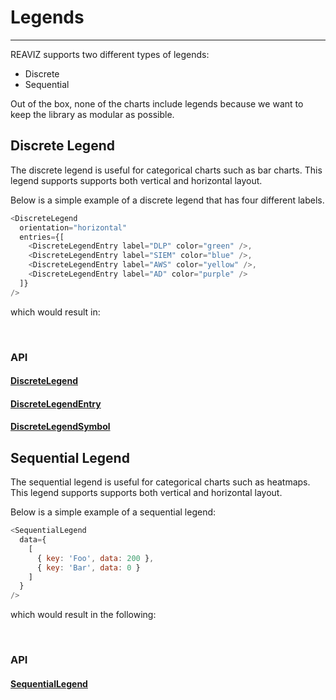 
<Meta title="Docs|Advanced/Legends" />

# Legends

---

REAVIZ supports two different types of legends:

- Discrete
- Sequential

Out of the box, none of the charts include legends because we want to
keep the library as modular as possible.

## Discrete Legend
The discrete legend is useful for categorical charts such as bar charts.
This legend supports supports both vertical and horizontal layout.

Below is a simple example of a discrete legend that has four different
labels.

```js
<DiscreteLegend
  orientation="horizontal"
  entries={[
    <DiscreteLegendEntry label="DLP" color="green" />,
    <DiscreteLegendEntry label="SIEM" color="blue" />,
    <DiscreteLegendEntry label="AWS" color="yellow" />,
    <DiscreteLegendEntry label="AD" color="purple" />
  ]}
/>
```

which would result in:

<br />
<Story id="demos-legend-discrete-horizontal--simple" />

### API
#### [DiscreteLegend](https://github.com/jask-oss/reaviz/blob/master/src/common/legends/DiscreteLegend/DiscreteLegend.tsx)
<Props of={DiscreteLegend} />

#### [DiscreteLegendEntry](https://github.com/jask-oss/reaviz/blob/master/src/common/legends/DiscreteLegend/DiscreteLegendEntry.tsx)
<Props of={DiscreteLegendEntry} />

#### [DiscreteLegendSymbol](https://github.com/jask-oss/reaviz/blob/master/src/common/legends/DiscreteLegend/DiscreteLegendSymbol.tsx)
<Props of={DiscreteLegendSymbol} />

## Sequential Legend
The sequential legend is useful for categorical charts such as heatmaps.
This legend supports supports both vertical and horizontal layout.

Below is a simple example of a sequential legend:

```js
<SequentialLegend
  data={
    [
      { key: 'Foo', data: 200 },
      { key: 'Bar', data: 0 }
    ]
  }
/>
```

which would result in the following:

<br />
<Story id="demos-legend-sequential-horizontal--simple" />

### API
#### [SequentialLegend](https://github.com/jask-oss/reaviz/blob/master/src/common/legends/SequentialLegend/SequentialLegend.tsx)
<Props of={SequentialLegend} />
